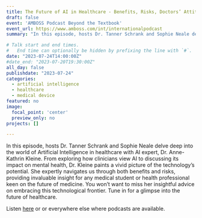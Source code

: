 ```yaml
---
title: The Future of AI in Healthcare - Benefits, Risks, Doctors’ Attitudes, and Students’ Blind-spots
draft: false
event: 'AMBOSS Podcast Beyond the Textbook'
event_url: https://www.amboss.com/int/internationalpodcast
summary: "In this episode, hosts Dr. Tanner Schrank and Sophie Neale delve deep into the world of Artificial Intelligence in healthcare with AI expert, Dr. Anne-Kathrin Kleine. From exploring how clinicians view AI to discussing its impact on mental health, Dr. Kleine paints a vivid picture of the technology’s potential. She expertly navigates us through both benefits and risks, providing invaluable insight for any medical student or health professional keen on the future of medicine. You won’t want to miss her insightful advice on embracing this technological frontier. Tune in for a glimpse into the future of healthcare."

# Talk start and end times.
#   End time can optionally be hidden by prefixing the line with `#`.
date: "2023-07-24T14:00:00Z"
#date_end: "2023-07-20T19:30:00Z"
all_day: false
publishdate: "2023-07-24"
categories:
  - artificial intelligence
  - healthcare
  - medical device
featured: no
image:
  focal_point: 'center'
  preview_only: no
projects: []

---
```


In this episode, hosts Dr. Tanner Schrank and Sophie Neale delve deep into the world of Artificial Intelligence in healthcare with AI expert, Dr. Anne-Kathrin Kleine. From exploring how clinicians view AI to discussing its impact on mental health, Dr. Kleine paints a vivid picture of the technology’s potential. She expertly navigates us through both benefits and risks, providing invaluable insight for any medical student or health professional keen on the future of medicine. You won’t want to miss her insightful advice on embracing this technological frontier. Tune in for a glimpse into the future of healthcare.

Listen [here](https://www.amboss.com/int/internationalpodcast) or or everywhere else where podcasts are available.
